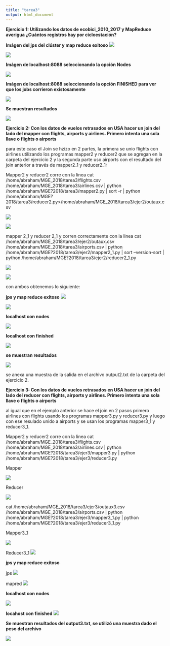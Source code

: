 ```yaml
---
title: "tarea3"
output: html_document
---
```

**Ejercicio 1: Utilizando los datos de ecobici_2010_2017 y MapReduce averigua ¿Cuántos registros hay por cicloestación?**

**Imágen del jps del clúster y map reduce exitoso**
![](ejer1/imagenes/nodos.png)

![](ejer1/imagenes/mapred.png)

**Imágen de localhost:8088 seleccionando la opción Nodes**

![](ejer1/imagenes/nodecluster.png)

**Imágen de localhost:8088 seleccionando la opción FINISHED para ver que los jobs corrieron existosamente**

![](ejer1/imagenes/finished.png)


**Se muestran resultados**

![](ejer1/imagenes/output1.png)





**Ejercicio 2: Con los datos de vuelos retrasados en USA hacer un join del lado del mapper con flights, airports y airlines. Primero intenta una sola llave o flights o airports**

para este caso el Join se hzizo en 2 partes, la primera se unio flights con airlines utilizando los programas mapper2 y reducer2 que se agregan en la carpeta del ejercicio 2 y la segunda parte uso airports con el resultado del join anterior a través de mapper2_1 y reducer2_1:

Mapper2 y reducer2 corre con la linea 
cat /home/abraham/MGE_2018/tarea3/flights.csv /home/abraham/MGE_2018/tarea3/airlines.csv | python /home/abraham/MGE?2018/tarea3/mapper2.py | sort -r | python /home/abraham/MGE?2018/tarea3/reducer2.py>/home/abraham/MGE_2018/tarea3/ejer2/outaux.csv

![](ejer2/imagenes/mapper2.png) 

![](ejer2/imagenes/reducer2.png)

mapper 2_1 y reducer 2_1 y corren correctamente con la linea 
cat /home/abraham/MGE_2018/tarea3/ejer2/outaux.csv /home/abraham/MGE_2018/tarea3/airports.csv | python /home/abraham/MGE?2018/tarea3/ejer2/mapper2_1.py | sort --version-sort  | python /home/abraham/MGE?2018/tarea3/ejer2/reducer2_1.py


![](ejer2/imagenes/mapper2_1.png)

![](ejer2/imagenes/reducer2_1.png)

con ambos obtenemos lo siguiente:

**jps y map reduce exitoso**
![](ejer2/imagenes/jps.png)

![](ejer2/imagenes/mapred2.png)

**localhost con nodes**

![](ejer2/imagenes/node2.png)

**localhost con finished**

![](ejer2/imagenes/finish2.png)

**se muestran resultados**

![](ejer2/imagenes/output2.png)

se anexa una muestra de la salida en el archivo output2.txt de la carpeta del ejercicio 2.

**Ejercicio 3: Con los datos de vuelos retrasados en USA hacer un join del lado del reducer con flights, airports y airlines. Primero intenta una sola llave o flights o airports**

al igual que en el ejemplo anterior se hace el join en 2 pasos primero airlines con flights usando los programas mapper3.py y reducer3.py y luego con ese resulado unido a airports y se usan los programas mapper3_1 y reducer3_1. 

Mapper2 y reducer2 corre con la linea 
cat /home/abraham/MGE_2018/tarea3/flights.csv /home/abraham/MGE_2018/tarea3/airlines.csv | python /home/abraham/MGE?2018/tarea3/ejer3/mapper3.py | python /home/abraham/MGE?2018/tarea3/ejer3/reducer3.py


Mapper

![](ejer3/imagenes/mapper3.png)

Reducer

![](ejer3/imagenes/reducer3.png)

cat /home/abraham/MGE_2018/tarea3/ejer3/outaux3.csv /home/abraham/MGE_2018/tarea3/airports.csv | python /home/abraham/MGE?2018/tarea3/ejer3/mapper3_1.py | python /home/abraham/MGE?2018/tarea3/ejer3/reducer3_1.py

Mapper3_1

![](ejer3/imagenes/mapper3_1.png)

Reducer3_1
![](ejer3/imagenes/reducer3_1.png)

**jps y map reduce exitoso**

jps 
![](ejer3/imagenes/jps.png)

mapred 
![](ejer3/imagenes/mapred.png)


**localhost con nodes**

![](ejer3/imagenes/nodes3.png)

**locahost con finished**
![](ejer3/imagenes/finished3.png)

**Se muestran resultados del output3.txt, se utilizó una muestra dado el peso del archivo**

![](ejer3/imagenes/output3.png)




